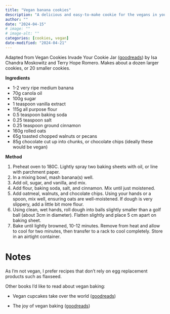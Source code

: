 ```yaml
---
title: "Vegan banana cookies"
description: "A delicious and easy-to-make cookie for the vegans in your life."
author: ""
date: "2024-04-15"
# image: ""
# image-alt: ""
categories: [cookies, vegan]
date-modified: "2024-04-21"
---
```


Adapted from Vegan Cookies Invade Your Cookie Jar ([goodreads](https://www.goodreads.com/en/book/show/6364402)) by Isa Chandra Moskowitz and Terry Hope Romero. Makes about a dozen larger cookies, or 20 smaller cookies.

**Ingredients**

-   1-2 very ripe medium banana
-   70g canola oil
-   100g sugar
-   1 teaspoon vanilla extract
-   115g all purpose flour
-   0.5 teaspoon baking soda
-   0.25 teaspoon salt
-   0.25 teaspoon ground cinnamon
-   160g rolled oats
-   65g toasted chopped walnuts or pecans
-   85g chocolate cut up into chunks, or chocolate chips (ideally these would be vegan)

**Method**

1.  Preheat oven to 180C. Lightly spray two baking sheets with oil, or line with parchment paper.
2.  In a mixing bowl, mash banana(s) well.
3.  Add oil, sugar, and vanilla, and mix.
4.  Add flour, baking soda, salt, and cinnamon. Mix until just moistened.
5.  Add oatmeal, walnuts, and chocolate chips. Using your hands or a spoon, mix well, ensuring oats are well-moistened. If dough is very slippery, add a little bit more flour.
6.  Using clean, wet hands, roll dough into balls slightly smaller than a golf ball (about 3cm in diameter). Flatten slightly and place 5 cm apart on baking sheet.
7.  Bake until lightly browned, 10-12 minutes. Remove from heat and allow to cool for two minutes, then transfer to a rack to cool completely. Store in an airtight container.

# Notes

As I'm not vegan, I prefer recipes that don't rely on egg replacement products such as flaxseed.

Other books I'd like to read about vegan baking:

-   Vegan cupcakes take over the world ([goodreads](https://www.goodreads.com/book/show/48304.Vegan_Cupcakes_Take_Over_the_World?ref=nav_sb_ss_1_14))

-   The joy of vegan baking ([goodreads](https://www.goodreads.com/book/show/805500.The_Joy_of_Vegan_Baking?))
